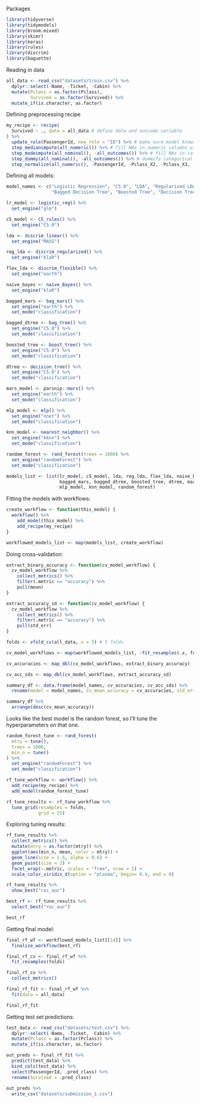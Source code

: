 Packages

```r
library(tidyverse)
library(tidymodels)
library(broom.mixed)
library(skimr)
library(keras)
library(rules)
library(discrim)
library(baguette)
```

Reading in data

```r
all_data <- read_csv("datasets/train.csv") %>%
  dplyr::select(-Name, -Ticket, -Cabin) %>%
  mutate(Pclass = as.factor(Pclass),
         Survived = as.factor(Survived)) %>%
  mutate_if(is.character, as.factor)
```

Defining preprocessing recipe

```r
my_recipe <- recipe(
  Survived ~ ., data = all_data # define data and outcome variable
) %>%
  update_role(PassengerId, new_role = "ID") %>% # make sure model knows not to include PassengerId in analysis
  step_medianimpute(all_numeric()) %>% # fill NAs in numeric columns with the median
  step_modeimpute(all_nominal(), -all_outcomes()) %>% # fill NAs in categorical columns with the mode
  step_dummy(all_nominal(), -all_outcomes()) %>% # dummify categorical variables
  step_normalize(all_numeric(), -PassengerId, -Pclass_X2, -Pclass_X3, -Sex_male, -Embarked_Q, -Embarked_S) # standardize numeric variables
```

Defining all models:

```r
model_names <- c("Logistic Regression", "C5.0", "LDA", "Regularized LDA", "Flexible LDA", "Naive Bayes", "Bagged MARS",
                 "Bagged Decision Tree", "Boosted Tree", "Decision Tree", "MARS", "MLP", "KNN", "Random Forest")

lr_model <- logistic_reg() %>%
  set_engine("glm")

c5_model <- C5_rules() %>%
  set_engine("C5.0")

lda <- discrim_linear() %>%
  set_engine("MASS")

reg_lda <- discrim_regularized() %>%
  set_engine("klaR")

flex_lda <- discrim_flexible() %>%
  set_engine("earth")

naive_bayes <- naive_Bayes() %>%
  set_engine("klaR")

bagged_mars <- bag_mars() %>%
  set_engine("earth") %>%
  set_mode("classification")

bagged_dtree <- bag_tree() %>%
  set_engine("C5.0") %>%
  set_mode("classification")

boosted_tree <- boost_tree() %>%
  set_engine("C5.0") %>%
  set_mode("classification")

dtree <- decision_tree() %>%
  set_engine("C5.0") %>%
  set_mode("classification")

mars_model <- parsnip::mars() %>%
  set_engine("earth") %>%
  set_mode("classification")

mlp_model <- mlp() %>%
  set_engine("nnet") %>%
  set_mode("classification")

knn_model <- nearest_neighbor() %>%
  set_engine("kknn") %>%
  set_mode("classification")

random_forest <- rand_forest(trees = 1000) %>%
  set_engine("randomForest") %>%
  set_mode("classification")

models_list <- list(lr_model, c5_model, lda, reg_lda, flex_lda, naive_bayes,
                    bagged_mars, bagged_dtree, boosted_tree, dtree, mars_model,
                    mlp_model, knn_model, random_forest)
```

Fitting the models with workflows:

```r
create_workflow <- function(this_model) {
  workflow() %>%
    add_model(this_model) %>%
    add_recipe(my_recipe)
}

workflowed_models_list <- map(models_list, create_workflow)
```

Doing cross-validation:

```r
extract_binary_accuracy <- function(cv_model_workflow) {
  cv_model_workflow %>%
    collect_metrics() %>%
    filter(.metric == "accuracy") %>% 
    pull(mean)
}

extract_accuracy_sd <- function(cv_model_workflow) {
  cv_model_workflow %>%
    collect_metrics() %>%
    filter(.metric == "accuracy") %>% 
    pull(std_err)
}

folds <- vfold_cv(all_data, v = 5) # 5 folds

cv_model_workflows <- map(workflowed_models_list, ~fit_resamples(.x, folds))

cv_accuracies <- map_dbl(cv_model_workflows, extract_binary_accuracy)

cv_acc_sds <- map_dbl(cv_model_workflows, extract_accuracy_sd)

summary_df <- data.frame(model_names, cv_accuracies, cv_acc_sds) %>%
  rename(model = model_names, cv_mean_accuracy = cv_accuracies, std_err = cv_acc_sds)

summary_df %>%
  arrange(desc(cv_mean_accuracy))
```

Looks like the best model is the random forest, so I'll tune the hyperparameters on that one. 

```r
random_forest_tune <- rand_forest(
  mtry = tune(), 
  trees = 1000,
  min_n = tune()
) %>%
  set_engine("randomForest") %>%
  set_mode("classification")

rf_tune_workflow <- workflow() %>%
  add_recipe(my_recipe) %>%
  add_model(random_forest_tune)

rf_tune_results <- rf_tune_workflow %>%
  tune_grid(resamples = folds,
            grid = 25)
```

Exploring tuning results:

```r
rf_tune_results %>%
  collect_metrics() %>%
  mutate(mtry = as.factor(mtry)) %>%
  ggplot(aes(min_n, mean, color = mtry)) + 
  geom_line(size = 1.5, alpha = 0.6) + 
  geom_point(size = 2) + 
  facet_wrap(~.metric, scales = "free", nrow = 2) + 
  scale_color_viridis_d(option = "plasma", begin= 0.9, end = 0)

rf_tune_results %>%
  show_best("roc_auc")

best_rf <- rf_tune_results %>%
  select_best("roc_auc")

best_rf
```

Getting final model:

```r
final_rf_wf <- workflowed_models_list[[14]] %>%
  finalize_workflow(best_rf)

final_rf_cv <- final_rf_wf %>%
  fit_resamples(folds)

final_rf_cv %>%
  collect_metrics()

final_rf_fit <- final_rf_wf %>%
  fit(data = all_data)

final_rf_fit
```

Getting test set predictions:

```r
test_data <- read_csv("datasets/test.csv") %>%
  dplyr::select(-Name, -Ticket, -Cabin) %>%
  mutate(Pclass = as.factor(Pclass)) %>%
  mutate_if(is.character, as.factor)

out_preds <- final_rf_fit %>%
  predict(test_data) %>%
  bind_cols(test_data) %>%
  select(PassengerId, .pred_class) %>%
  rename(Survived = .pred_class)
  
out_preds %>%
  write_csv("datasets/submission_1.csv")
```

